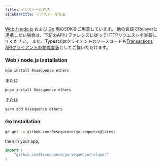 ```yaml
---
title: インストール方法
sidebarTitle: インストール方法
---
```


[Web / node.js](https://github.com/0xsequence/sequence.js) および [Go](https://github.com/0xsequence/go-sequence) 用のSDKをご用意しています。
他の言語でRelayerと連携したい場合は、下記のAPIリファレンスに従ってHTTPリクエストを実装してください。
また、Typescriptクライアントのソースコードも[Transactions APIクライアントの参考実装](https://github.com/0xsequence/sequence.js/blob/master/packages/services/relayer/src/rpc-relayer/relayer.gen.ts)としてご覧いただけます。

### Web / node.js Installation

```sh
npm install 0xsequence ethers
```

または

```sh
pnpm install 0xsequence ethers
```

または

```sh
yarn add 0xsequence ethers
```

### Go Installation

```bash Terminal
go get -u github.com/0xsequence/go-sequence@latest
```

then in your app,

```go Go
import (
	"github.com/0xsequence/go-sequence/relayer"
)
```